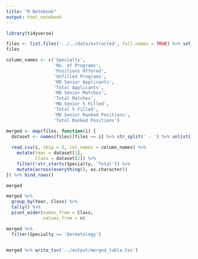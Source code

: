```yaml
---
title: "R Notebook"
output: html_notebook
---
```



```r
library(tidyverse)
```

```r
files <- list.files('../../data/extracted', full.names = TRUE) %>% set_names(basename(.) %>% str_remove('.csv'))
files
```


```r
column_names <- c('Specialty',
                  'No. of Programs',
                  'Positions Offered',
                  'Unfilled Programs',
                  'MD Senior Applicants',
                  'Total Applicants',
                  'MD Senior Matches',
                  'Total Matches',
                  'MD Senior % Filled',
                  'Total % Filled',
                  'MD Senior Ranked Positions',
                  'Total Ranked Positions')

merged <- map(files, function(i) {
  dataset <- names(files)[files == i] %>% str_split(' - ') %>% unlist()
  
  read_csv(i, skip = 3, col_names = column_names) %>% 
    mutate(Year = dataset[1],
           Class = dataset[2]) %>% 
    filter(!str_starts(Specialty, 'Total')) %>% 
    mutate(across(everything(), as.character))
}) %>% bind_rows()

merged
```

```r
merged %>% 
  group_by(Year, Class) %>% 
  tally() %>% 
  pivot_wider(names_from = Class,
              values_from = n)
```


```r
merged %>% 
  filter(Specialty == 'Dermatology') 
  
```
```r
merged %>% write_tsv('../output/merged_table.tsv')
```

